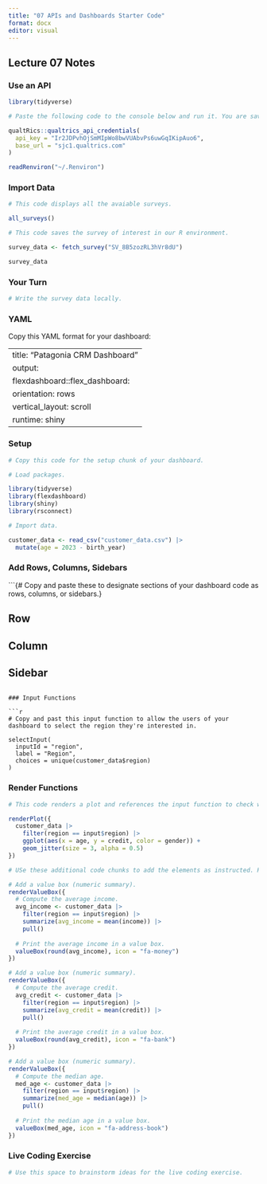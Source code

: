 ```yaml
---
title: "07 APIs and Dashboards Starter Code"
format: docx
editor: visual
---
```


## Lecture 07 Notes

### Use an API

```r

library(tidyverse)

# Paste the following code to the console below and run it. You are saving our API key and the base URL of the API.

qualtRics::qualtrics_api_credentials(
  api_key = "Ir2JDPvhOjSmMIpWo8bwVUAbvPs6uwGqIKipAuo6", 
  base_url = "sjc1.qualtrics.com"
)

readRenviron("~/.Renviron")
```

### Import Data

```r

# This code displays all the avaiable surveys.

all_surveys()
```

```r

# This code saves the survey of interest in our R environment.

survey_data <- fetch_survey("SV_8B5zozRL3hVr8dU")

survey_data
```

### Your Turn

```r

# Write the survey data locally.
```

### YAML

Copy this YAML format for your dashboard:

---
title: "Patagonia CRM Dashboard"
output: 
  flexdashboard::flex_dashboard:
    orientation: rows
    vertical_layout: scroll
runtime: shiny
---

### Setup

```r

# Copy this code for the setup chunk of your dashboard.

# Load packages.

library(tidyverse)
library(flexdashboard)
library(shiny)
library(rsconnect)

# Import data.

customer_data <- read_csv("customer_data.csv") |> 
  mutate(age = 2023 - birth_year)
```

### Add Rows, Columns, Sidebars

```{# Copy and paste these to designate sections of your dashboard code as rows, columns, or sidebars.}

Row
------------------------------------------
  
Column
------------------------------------------

Sidebar {.sidebar}
------------------------------------------
```

### Input Functions

```r

# Copy and past this input function to allow the users of your dashboard to select the region they're interested in.

selectInput(
  inputId = "region",
  label = "Region",
  choices = unique(customer_data$region)
)
```

### Render Functions

```r

# This code renders a plot and references the input function to check which region it should be rendering.

renderPlot({
  customer_data |> 
    filter(region == input$region) |> 
    ggplot(aes(x = age, y = credit, color = gender)) +
    geom_jitter(size = 3, alpha = 0.5)
})
```

```r

# USe these additional code chunks to add the elements as instructed. Remember to start the section with a row header!

# Add a value box (numeric summary).
renderValueBox({
  # Compute the average income.
  avg_income <- customer_data |> 
    filter(region == input$region) |> 
    summarize(avg_income = mean(income)) |> 
    pull()
  
  # Print the average income in a value box.
  valueBox(round(avg_income), icon = "fa-money")
})

# Add a value box (numeric summary).
renderValueBox({
  # Compute the average credit.
  avg_credit <- customer_data |> 
    filter(region == input$region) |> 
    summarize(avg_credit = mean(credit)) |> 
    pull()
  
  # Print the average credit in a value box.
  valueBox(round(avg_credit), icon = "fa-bank")
})

# Add a value box (numeric summary).
renderValueBox({
  # Compute the median age.
  med_age <- customer_data |> 
    filter(region == input$region) |> 
    summarize(med_age = median(age)) |> 
    pull()
  
  # Print the median age in a value box.
  valueBox(med_age, icon = "fa-address-book")
})
```

### Live Coding Exercise

```r

# Use this space to brainstorm ideas for the live coding exercise.
```
